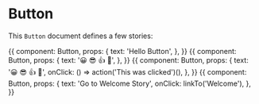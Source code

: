 

<Meta title="Button" component={Button} />

# Button

This `Button` document defines a few stories:

<Story name="text">
  {{
    component: Button,
    props: {
      text: 'Hello Button',
    },
  }}
</Story>

<Story name="emoji">
  {{
    component: Button,
    props: {
      text: '😀 😎 👍 💯',
    },
  }}
</Story>

<Story name="With an action">
  {{
    component: Button,
    props: {
      text: '😀 😎 👍 💯',
      onClick: () => action('This was clicked')(),
    },
  }}
</Story>

<Story name="button with link to another story">
  {{
    component: Button,
    props: {
      text: 'Go to Welcome Story',
      onClick: linkTo('Welcome'),
    },
  }}
</Story>

